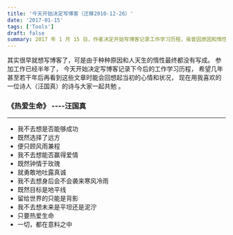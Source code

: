 ```yaml
---
title: '今天开始决定写博客（迁移2010-12-26）'
date: '2017-01-15'
tags: ['Tools']
draft: false
summary: 2017 年 1 月 15 日，作者决定开始写博客记录工作学习历程，虽曾因原因和惰性未写成，但现受汪国真《热爱生命》诗激励，希望多年后能回忆起当初。 
---
```


其实很早就想写博客了，可是由于种种原因和人天生的惰性最终都没有写成。
参加工作已经半年了， 今天开始决定写博客记录下今后的工作学习历程， 希望几年甚至若干年后再看到这些文章时能会回想起当初的心情和状况， 现在用我喜欢的一位诗人（汪国真）的诗与大家一起共勉 。  

### 《热爱生命》 ----汪国真 
***
- 我不去想是否能够成功
- 既然选择了远方 　　
- 便只顾风雨兼程 　　
- 我不去想能否赢得爱情　
- 既然钟情于玫瑰 　
- 就勇敢地吐露真诚 　　
- 我不去想身后会不会袭来寒风冷雨 　
- 既然目标是地平线 　
- 留给世界的只能是背影 　
- 我不去想未来是平坦还是泥泞 　
- 只要热爱生命 　
- 一切，都在意料之中